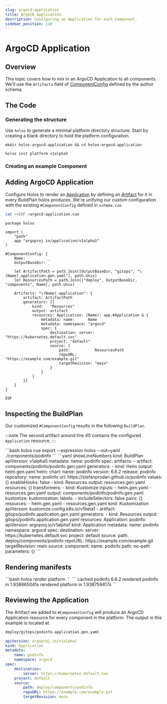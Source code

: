 ```yaml
---
slug: argocd-application
title: ArgoCD Application
description: Configuring an Application for each Component.
sidebar_position: 110
---
```



# ArgoCD Application

## Overview

This topic covers how to mix in an ArgoCD Application to all components.  We'll
use the `Artifacts` field of [ComponentConfig] defined by the author schema.

## The Code

### Generating the structure

Use `holos` to generate a minimal platform directory structure.  Start by
creating a blank directory to hold the platform configuration.

```shell
mkdir holos-argocd-application && cd holos-argocd-application
```

```shell
holos init platform v1alpha5
```

### Creating an example Component

<CommonComponent />
<CommonComponentIntegrate />

## Adding ArgoCD Application

Configure Holos to render an [Application] by defining an [Artifact] for it in
every BuildPlan holos produces.  We're unifying our custom configuration with
the existing `#ComponentConfig` defined in `schema.cue`.

```bash
cat <<EOF >argocd-application.cue
```
```cue showLineNumbers
package holos

import (
	"path"
	app "argoproj.io/application/v1alpha1"
)

#ComponentConfig: {
	Name:          _
	OutputBaseDir: _

	let ArtifactPath = path.Join([OutputBaseDir, "gitops", "\(Name).application.gen.yaml"], path.Unix)
	let ResourcesPath = path.Join(["deploy", OutputBaseDir, "components", Name], path.Unix)

	Artifacts: "\(Name)-application": {
		artifact: ArtifactPath
		generators: [{
			kind:   "Resources"
			output: artifact
			resources: Application: (Name): app.#Application & {
				metadata: name:      Name
				metadata: namespace: "argocd"
				spec: {
					destination: server: "https://kubernetes.default.svc"
					project: "default"
					source: {
						path:           ResourcesPath
						repoURL:        "https://example.com/example.git"
						targetRevision: "main"
					}
				}
			}
		}]
	}
}
```
```bash
EOF
```

## Inspecting the BuildPlan

Our customized `#ComponentConfig` results in the following `BuildPlan`.

:::note
The second artifact around line 40 contains the configured `Application`
resource.
:::

<Tabs groupId="55075C71-02E8-4222-88C0-2D52C82D18FC">
  <TabItem value="command" label="Command">
```bash
holos cue export --expression holos --out=yaml ./components/podinfo
```
  </TabItem>
  <TabItem value="output" label="Output">
```yaml showLineNumbers
kind: BuildPlan
apiVersion: v1alpha5
metadata:
  name: podinfo
spec:
  artifacts:
    - artifact: components/podinfo/podinfo.gen.yaml
      generators:
        - kind: Helm
          output: helm.gen.yaml
          helm:
            chart:
              name: podinfo
              version: 6.6.2
              release: podinfo
              repository:
                name: podinfo
                url: https://stefanprodan.github.io/podinfo
            values: {}
            enableHooks: false
        - kind: Resources
          output: resources.gen.yaml
          resources: {}
      transformers:
        - kind: Kustomize
          inputs:
            - helm.gen.yaml
            - resources.gen.yaml
          output: components/podinfo/podinfo.gen.yaml
          kustomize:
            kustomization:
              labels:
                - includeSelectors: false
                  pairs: {}
              resources:
                - helm.gen.yaml
                - resources.gen.yaml
              kind: Kustomization
              apiVersion: kustomize.config.k8s.io/v1beta1
    - artifact: gitops/podinfo.application.gen.yaml
      generators:
        - kind: Resources
          output: gitops/podinfo.application.gen.yaml
          resources:
            Application:
              podinfo:
                apiVersion: argoproj.io/v1alpha1
                kind: Application
                metadata:
                  name: podinfo
                  namespace: argocd
                spec:
                  destination:
                    server: https://kubernetes.default.svc
                  project: default
                  source:
                    path: deploy/components/podinfo
                    repoURL: https://example.com/example.git
                    targetRevision: main
source:
  component:
    name: podinfo
    path: no-path
    parameters: {}
```
  </TabItem>
</Tabs>

## Rendering manifests

<Tabs groupId="E150C802-7162-4FBF-82A7-77D9ADAEE847">
  <TabItem value="command" label="Command">
```bash
holos render platform
```
  </TabItem>
  <TabItem value="output" label="Output">
```
cached podinfo 6.6.2
rendered podinfo in 1.938665041s
rendered platform in 1.938759417s
```
  </TabItem>
</Tabs>

## Reviewing the Application

The Artifact we added to `#ComponentConfig` will produce an ArgoCD Application
resource for every component in the platform.  The output in this example is
located at:

```txt
deploy/gitops/podinfo.application.gen.yaml
```
```yaml showLineNumbers
apiVersion: argoproj.io/v1alpha1
kind: Application
metadata:
    name: podinfo
    namespace: argocd
spec:
    destination:
        server: https://kubernetes.default.svc
    project: default
    source:
        path: deploy/components/podinfo
        repoURL: https://example.com/example.git
        targetRevision: main
```

[podinfo]: https://github.com/stefanprodan/podinfo
[CUE Module]: https://cuelang.org/docs/reference/modules/
[CUE Tags]: https://cuelang.org/docs/howto/inject-value-into-evaluation-using-tag-attribute/
[Application]: https://argo-cd.readthedocs.io/en/stable/user-guide/application-specification/
[Platform]: ../../api/author.md#Platform
[ComponentConfig]: ../../api/author.md#ComponentConfig
[Artifact]: ../../api/core.md#Artifact
